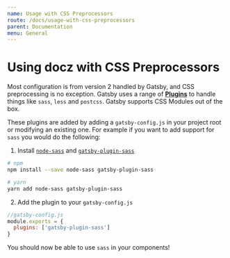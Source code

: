 ```yaml
---
name: Usage with CSS Preprocessors
route: /docs/usage-with-css-preprocessors
parent: Documentation
menu: General
---
```


# Using docz with CSS Preprocessors

Most configuration is from version 2 handled by Gatsby, and CSS preprocessing is no exception. Gatsby uses a range of [**Plugins**](https://www.gatsbyjs.org/plugins/) to handle things like `sass`, `less` and `postcss`. Gatsby supports CSS Modules out of the box.

These plugins are added by adding a `gatsby-config.js` in your project root or modifying an existing one. For example if you want to add support for `sass` you would do the following:

1. Install [`node-sass`](https://github.com/sass/node-sass) and [`gatsby-plugin-sass`](https://www.gatsbyjs.org/packages/gatsby-plugin-sass/)
```bash
# npm
npm install --save node-sass gatsby-plugin-sass

# yarn
yarn add node-sass gatsby-plugin-sass
```

2. Add the plugin to your `gatsby-config.js`
```js
//gatsby-config.js
module.exports = {
  plugins: ['gatsby-plugin-sass']
}
```
You should now be able to use `sass` in your components!
